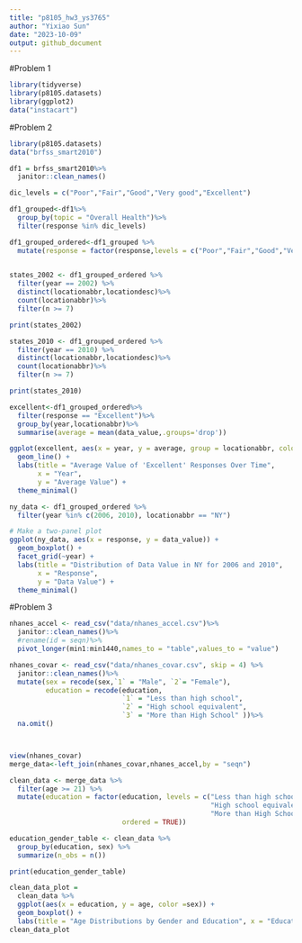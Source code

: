 ```yaml
---
title: "p8105_hw3_ys3765"
author: "Yixiao Sun"
date: "2023-10-09"
output: github_document
---
```

#Problem 1
```r
library(tidyverse)
library(p8105.datasets)
library(ggplot2)
data("instacart")
```


#Problem 2

```r
library(p8105.datasets)
data("brfss_smart2010")

df1 = brfss_smart2010%>%
  janitor::clean_names()

dic_levels = c("Poor","Fair","Good","Very good","Excellent")

df1_grouped<-df1%>%
  group_by(topic = "Overall Health")%>%
  filter(response %in% dic_levels)

df1_grouped_ordered<-df1_grouped %>%
  mutate(response = factor(response,levels = c("Poor","Fair","Good","Very good","Excellent"), ordered=TRUE))
  
```

```r
states_2002 <- df1_grouped_ordered %>%
  filter(year == 2002) %>%
  distinct(locationabbr,locationdesc)%>%
  count(locationabbr)%>%
  filter(n >= 7)

print(states_2002)

states_2010 <- df1_grouped_ordered %>%
  filter(year == 2010) %>%
  distinct(locationabbr,locationdesc)%>%
  count(locationabbr)%>%
  filter(n >= 7)

print(states_2010)
```
```r
excellent<-df1_grouped_ordered%>%
  filter(response == "Excellent")%>%
  group_by(year,locationabbr)%>%
  summarise(average = mean(data_value,.groups='drop'))

ggplot(excellent, aes(x = year, y = average, group = locationabbr, color = locationabbr)) +
  geom_line() +
  labs(title = "Average Value of 'Excellent' Responses Over Time", 
       x = "Year", 
       y = "Average Value") +
  theme_minimal() 
```

```r
ny_data <- df1_grouped_ordered %>%
  filter(year %in% c(2006, 2010), locationabbr == "NY")

# Make a two-panel plot
ggplot(ny_data, aes(x = response, y = data_value)) +
  geom_boxplot() +
  facet_grid(~year) +
  labs(title = "Distribution of Data Value in NY for 2006 and 2010", 
       x = "Response", 
       y = "Data Value") +
  theme_minimal()


```




#Problem 3
```r
nhanes_accel <- read_csv("data/nhanes_accel.csv")%>%
  janitor::clean_names()%>%
  #rename(id = seqn)%>%
  pivot_longer(min1:min1440,names_to = "table",values_to = "value")

nhanes_covar <- read_csv("data/nhanes_covar.csv", skip = 4) %>%
  janitor::clean_names()%>%
  mutate(sex = recode(sex,`1` = "Male", `2`= "Female"),
         education = recode(education,
                            `1` = "Less than high school", 
                            `2` = "High school equivalent", 
                            `3` = "More than High School" ))%>%
  na.omit()



view(nhanes_covar)
merge_data<-left_join(nhanes_covar,nhanes_accel,by = "seqn")

clean_data <- merge_data %>%
  filter(age >= 21) %>%
  mutate(education = factor(education, levels = c("Less than high school", 
                                                  "High school equivalent", 
                                                  "More than High School"), 
                            ordered = TRUE))

```


```r
education_gender_table <- clean_data %>%
  group_by(education, sex) %>%
  summarize(n_obs = n())

print(education_gender_table)
```
```r
clean_data_plot = 
  clean_data %>%
  ggplot(aes(x = education, y = age, color =sex)) +
  geom_boxplot() +
  labs(title = "Age Distributions by Gender and Education", x = "Education", y = "Age")
clean_data_plot
```



